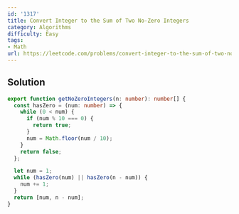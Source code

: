 ```yaml
---
id: '1317'
title: Convert Integer to the Sum of Two No-Zero Integers
category: Algorithms
difficulty: Easy
tags:
- Math
url: https://leetcode.com/problems/convert-integer-to-the-sum-of-two-no-zero-integers
---
```


## Solution

```typescript filename="solution.ts" copy
export function getNoZeroIntegers(n: number): number[] {
  const hasZero = (num: number) => {
    while (0 < num) {
      if (num % 10 === 0) {
        return true;
      }
      num = Math.floor(num / 10);
    }
    return false;
  };

  let num = 1;
  while (hasZero(num) || hasZero(n - num)) {
    num += 1;
  }
  return [num, n - num];
}
```

